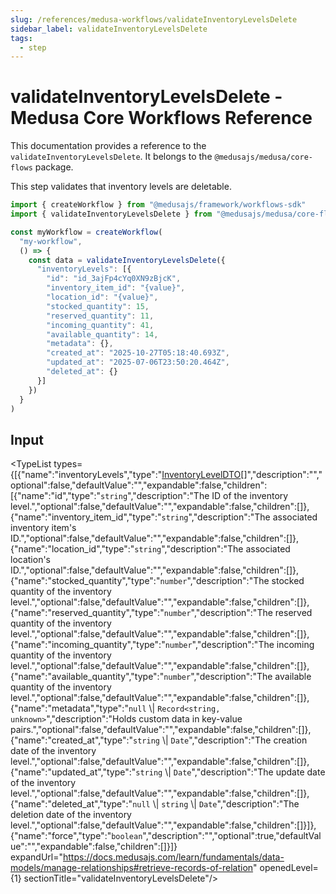```yaml
---
slug: /references/medusa-workflows/validateInventoryLevelsDelete
sidebar_label: validateInventoryLevelsDelete
tags:
  - step
---
```



# validateInventoryLevelsDelete - Medusa Core Workflows Reference

This documentation provides a reference to the `validateInventoryLevelsDelete`. It belongs to the `@medusajs/medusa/core-flows` package.

This step validates that inventory levels are deletable.

```ts title="src/workflows/my-workflow.ts"
import { createWorkflow } from "@medusajs/framework/workflows-sdk"
import { validateInventoryLevelsDelete } from "@medusajs/medusa/core-flows"

const myWorkflow = createWorkflow(
  "my-workflow",
  () => {
    const data = validateInventoryLevelsDelete({
      "inventoryLevels": [{
        "id": "id_3ajFp4cYq0XN9zBjcK",
        "inventory_item_id": "{value}",
        "location_id": "{value}",
        "stocked_quantity": 15,
        "reserved_quantity": 11,
        "incoming_quantity": 41,
        "available_quantity": 14,
        "metadata": {},
        "created_at": "2025-10-27T05:18:40.693Z",
        "updated_at": "2025-07-06T23:50:20.464Z",
        "deleted_at": {}
      }]
    })
  }
)
```
  

## Input

<TypeList types={[{"name":"inventoryLevels","type":"[InventoryLevelDTO](../../../../../types/InventoryTypes/interfaces/types.InventoryTypes.InventoryLevelDTO/page.mdx)[]","description":"","optional":false,"defaultValue":"","expandable":false,"children":[{"name":"id","type":"`string`","description":"The ID of the inventory level.","optional":false,"defaultValue":"","expandable":false,"children":[]},{"name":"inventory_item_id","type":"`string`","description":"The associated inventory item's ID.","optional":false,"defaultValue":"","expandable":false,"children":[]},{"name":"location_id","type":"`string`","description":"The associated location's ID.","optional":false,"defaultValue":"","expandable":false,"children":[]},{"name":"stocked_quantity","type":"`number`","description":"The stocked quantity of the inventory level.","optional":false,"defaultValue":"","expandable":false,"children":[]},{"name":"reserved_quantity","type":"`number`","description":"The reserved quantity of the inventory level.","optional":false,"defaultValue":"","expandable":false,"children":[]},{"name":"incoming_quantity","type":"`number`","description":"The incoming quantity of the inventory level.","optional":false,"defaultValue":"","expandable":false,"children":[]},{"name":"available_quantity","type":"`number`","description":"The available quantity of the inventory level.","optional":false,"defaultValue":"","expandable":false,"children":[]},{"name":"metadata","type":"`null` \\| `Record<string, unknown>`","description":"Holds custom data in key-value pairs.","optional":false,"defaultValue":"","expandable":false,"children":[]},{"name":"created_at","type":"`string` \\| `Date`","description":"The creation date of the inventory level.","optional":false,"defaultValue":"","expandable":false,"children":[]},{"name":"updated_at","type":"`string` \\| `Date`","description":"The update date of the inventory level.","optional":false,"defaultValue":"","expandable":false,"children":[]},{"name":"deleted_at","type":"`null` \\| `string` \\| `Date`","description":"The deletion date of the inventory level.","optional":false,"defaultValue":"","expandable":false,"children":[]}]},{"name":"force","type":"`boolean`","description":"","optional":true,"defaultValue":"","expandable":false,"children":[]}]} expandUrl="https://docs.medusajs.com/learn/fundamentals/data-models/manage-relationships#retrieve-records-of-relation" openedLevel={1} sectionTitle="validateInventoryLevelsDelete"/>

